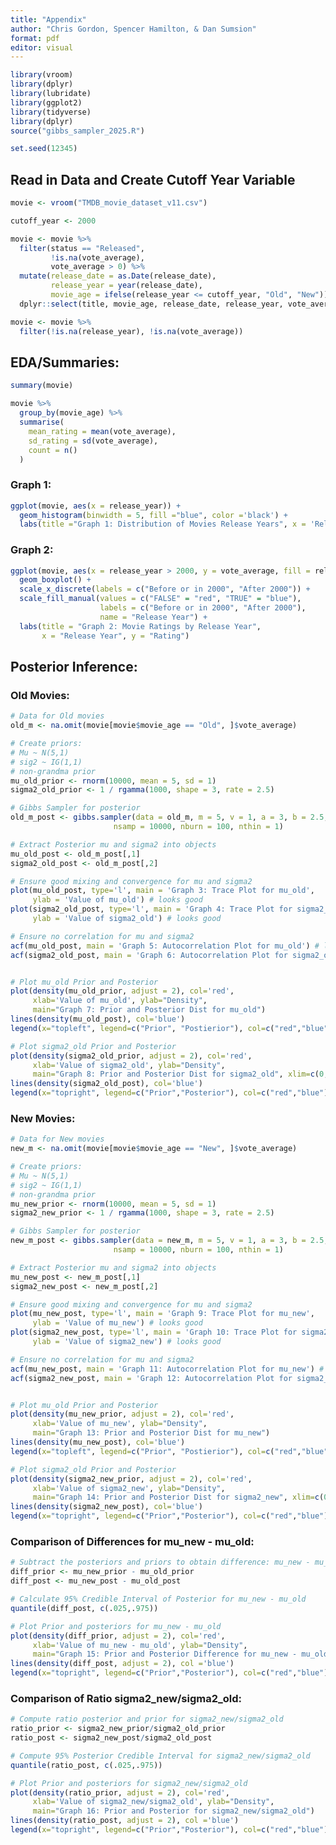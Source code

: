 ```yaml
---
title: "Appendix"
author: "Chris Gordon, Spencer Hamilton, & Dan Sumsion"
format: pdf
editor: visual
---
```


```r
library(vroom)
library(dplyr)
library(lubridate)
library(ggplot2)
library(tidyverse)
library(dplyr)
source("gibbs_sampler_2025.R")

set.seed(12345)
```

## Read in Data and Create Cutoff Year Variable

```r
movie <- vroom("TMDB_movie_dataset_v11.csv")

cutoff_year <- 2000

movie <- movie %>%
  filter(status == "Released",
         !is.na(vote_average),
         vote_average > 0) %>%
  mutate(release_date = as.Date(release_date),
         release_year = year(release_date),
         movie_age = ifelse(release_year <= cutoff_year, "Old", "New")) %>%
  dplyr::select(title, movie_age, release_date, release_year, vote_average)

movie <- movie %>%
  filter(!is.na(release_year), !is.na(vote_average))
```

## EDA/Summaries:

```r
summary(movie)

movie %>%
  group_by(movie_age) %>%
  summarise(
    mean_rating = mean(vote_average),
    sd_rating = sd(vote_average),
    count = n()
  )
```

### Graph 1:

```r
ggplot(movie, aes(x = release_year)) +
  geom_histogram(binwidth = 5, fill ="blue", color ='black') +
  labs(title ="Graph 1: Distribution of Movies Release Years", x = 'Release Year', y = 'Count')
```

### Graph 2:

```r
ggplot(movie, aes(x = release_year > 2000, y = vote_average, fill = release_year > 2000)) +
  geom_boxplot() +
  scale_x_discrete(labels = c("Before or in 2000", "After 2000")) +
  scale_fill_manual(values = c("FALSE" = "red", "TRUE" = "blue"), 
                    labels = c("Before or in 2000", "After 2000"),
                    name = "Release Year") +
  labs(title = "Graph 2: Movie Ratings by Release Year",
       x = "Release Year", y = "Rating")
```

## Posterior Inference:

### Old Movies:

```r
# Data for Old movies
old_m <- na.omit(movie[movie$movie_age == "Old", ]$vote_average)

# Create priors:
# Mu ~ N(5,1)
# sig2 ~ IG(1,1)
# non-grandma prior
mu_old_prior <- rnorm(10000, mean = 5, sd = 1)
sigma2_old_prior <- 1 / rgamma(1000, shape = 3, rate = 2.5)

# Gibbs Sampler for posterior
old_m_post <- gibbs.sampler(data = old_m, m = 5, v = 1, a = 3, b = 2.5, 
                       nsamp = 10000, nburn = 100, nthin = 1)

# Extract Posterior mu and sigma2 into objects
mu_old_post <- old_m_post[,1]
sigma2_old_post <- old_m_post[,2]

# Ensure good mixing and convergence for mu and sigma2
plot(mu_old_post, type='l', main = 'Graph 3: Trace Plot for mu_old',
     ylab = 'Value of mu_old') # looks good
plot(sigma2_old_post, type='l', main = 'Graph 4: Trace Plot for sigma2_old',
     ylab = 'Value of sigma2_old') # looks good

# Ensure no correlation for mu and sigma2
acf(mu_old_post, main = 'Graph 5: Autocorrelation Plot for mu_old') # looks good
acf(sigma2_old_post, main = 'Graph 6: Autocorrelation Plot for sigma2_old') # looks good


# Plot mu_old Prior and Posterior
plot(density(mu_old_prior, adjust = 2), col='red', 
     xlab='Value of mu_old', ylab="Density",
     main="Graph 7: Prior and Posterior Dist for mu_old")
lines(density(mu_old_post), col='blue')
legend(x="topleft", legend=c("Prior", "Postierior"), col=c("red","blue"), lty=1)

# Plot sigma2_old Prior and Posterior
plot(density(sigma2_old_prior, adjust = 2), col='red', 
     xlab='Value of sigma2_old', ylab="Density",
     main="Graph 8: Prior and Posterior Dist for sigma2_old", xlim=c(0,6))
lines(density(sigma2_old_post), col='blue')
legend(x="topright", legend=c("Prior","Posterior"), col=c("red","blue"), lty=1)
```

### New Movies:

```r
# Data for New movies
new_m <- na.omit(movie[movie$movie_age == "New", ]$vote_average)

# Create priors:
# Mu ~ N(5,1)
# sig2 ~ IG(1,1)
# non-grandma prior
mu_new_prior <- rnorm(10000, mean = 5, sd = 1)
sigma2_new_prior <- 1 / rgamma(1000, shape = 3, rate = 2.5)

# Gibbs Sampler for posterior
new_m_post <- gibbs.sampler(data = new_m, m = 5, v = 1, a = 3, b = 2.5, 
                       nsamp = 10000, nburn = 100, nthin = 1)

# Extract Posterior mu and sigma2 into objects
mu_new_post <- new_m_post[,1]
sigma2_new_post <- new_m_post[,2]

# Ensure good mixing and convergence for mu and sigma2
plot(mu_new_post, type='l', main = 'Graph 9: Trace Plot for mu_new',
     ylab = 'Value of mu_new') # looks good
plot(sigma2_new_post, type='l', main = 'Graph 10: Trace Plot for sigma2_new',
     ylab = 'Value of sigma2_new') # looks good

# Ensure no correlation for mu and sigma2
acf(mu_new_post, main = 'Graph 11: Autocorrelation Plot for mu_new') # looks good
acf(sigma2_new_post, main = 'Graph 12: Autocorrelation Plot for sigma2_new') # looks good


# Plot mu_old Prior and Posterior
plot(density(mu_new_prior, adjust = 2), col='red', 
     xlab='Value of mu_new', ylab="Density",
     main="Graph 13: Prior and Posterior Dist for mu_new")
lines(density(mu_new_post), col='blue')
legend(x="topleft", legend=c("Prior", "Postierior"), col=c("red","blue"), lty=1)

# Plot sigma2_old Prior and Posterior
plot(density(sigma2_new_prior, adjust = 2), col='red', 
     xlab='Value of sigma2_new', ylab="Density",
     main="Graph 14: Prior and Posterior Dist for sigma2_new", xlim=c(0,6))
lines(density(sigma2_new_post), col='blue')
legend(x="topright", legend=c("Prior","Posterior"), col=c("red","blue"), lty=1)
```

### Comparison of Differences for mu_new - mu_old:

```r
# Subtract the posteriors and priors to obtain difference: mu_new - mu_old
diff_prior <- mu_new_prior - mu_old_prior
diff_post <- mu_new_post - mu_old_post

# Calculate 95% Credible Interval of Posterior for mu_new - mu_old
quantile(diff_post, c(.025,.975))

# Plot Prior and posteriors for mu_new - mu_old
plot(density(diff_prior, adjust = 2), col='red', 
     xlab='Value of mu_new - mu_old', ylab="Density",
     main="Graph 15: Prior and Posterior Difference for mu_new - mu_old")
lines(density(diff_post, adjust = 2), col ='blue')
legend(x="topright", legend=c("Prior","Posterior"), col=c("red","blue"), lty=1)
```

### Comparison of Ratio sigma2_new/sigma2_old:

```r
# Compute ratio posterior and prior for sigma2_new/sigma2_old
ratio_prior <- sigma2_new_prior/sigma2_old_prior
ratio_post <- sigma2_new_post/sigma2_old_post

# Compute 95% Posterior Credible Interval for sigma2_new/sigma2_old
quantile(ratio_post, c(.025,.975))

# Plot Prior and posteriors for sigma2_new/sigma2_old
plot(density(ratio_prior, adjust = 2), col='red', 
     xlab='Value of sigma2_new/sigma2_old', ylab="Density",
     main="Graph 16: Prior and Posterior for sigma2_new/sigma2_old")
lines(density(ratio_post, adjust = 2), col ='blue')
legend(x="topright", legend=c("Prior","Posterior"), col=c("red","blue"), lty=1)
```
